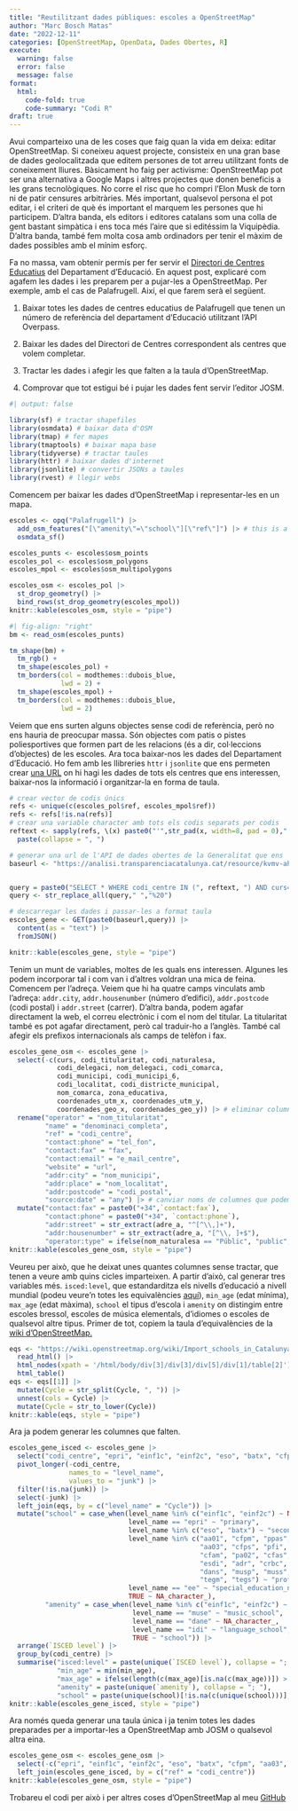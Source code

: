 ```yaml
---
title: "Reutilitzant dades públiques: escoles a OpenStreetMap"
author: "Marc Bosch Matas"
date: "2022-12-11"
categories: [OpenStreetMap, OpenData, Dades Obertes, R]
execute:
  warning: false
  error: false
  message: false
format:
  html: 
    code-fold: true
    code-summary: "Codi R"
draft: true
---
```


Avui comparteixo una de les coses que faig quan la vida em deixa: editar OpenStreetMap. Si coneixeu aquest projecte, consisteix en una gran base de dades geolocalitzada que editem persones de tot arreu utilitzant fonts de coneixement lliures. Bàsicament ho faig per activisme: OpenStreetMap pot ser una alternativa a Google Maps i altres projectes que donen beneficis a les grans tecnològiques. No corre el risc que ho compri l'Elon Musk de torn ni de patir censures arbitràries. Més important, qualsevol persona el pot editar, i el criteri de què és important el marquem les persones que hi participem. D'altra banda, els editors i editores catalans som una colla de gent bastant simpàtica i ens toca més l'aire que si editéssim la Viquipèdia. D'altra banda, també fem molta cosa amb ordinadors per tenir el màxim de dades possibles amb el mínim esforç.

Fa no massa, vam obtenir permís per fer servir el [Directori de Centres Educatius](https://analisi.transparenciacatalunya.cat/Educaci-/Directori-de-centres-docents-anual-Base-2020/kvmv-ahh4) del Departament d'Educació. En aquest post, explicaré com agafem les dades i les preparem per a pujar-les a OpenStreetMap. Per exemple, amb el cas de Palafrugell. Així, el que farem serà el següent.

1) Baixar totes les dades de centres educatius de Palafrugell que tenen un número de referència del departament d'Educació utilitzant l'API Overpass.

2) Baixar les dades del Directori de Centres correspondent als centres que volem completar.

3) Tractar les dades i afegir les que falten a la taula d'OpenStreetMap.

4) Comprovar que tot estigui bé i pujar les dades fent servir l'editor JOSM.

```r
#| output: false

library(sf) # tractar shapefiles
library(osmdata) # baixar data d'OSM
library(tmap) # fer mapes
library(tmaptools) # baixar mapa base
library(tidyverse) # tractar taules
library(httr) # baixar dades d'internet
library(jsonlite) # convertir JSONs a taules
library(rvest) # llegir webs
```



Comencem per baixar les dades d'OpenStreetMap i representar-les en un mapa.

```r
escoles <- opq("Palafrugell") |> 
  add_osm_features("[\"amenity\"=\"school\"][\"ref\"]") |> # this is a lot more cumbersome but allows to filter for missing tags
  osmdata_sf()

escoles_punts <- escoles$osm_points
escoles_pol <- escoles$osm_polygons
escoles_mpol <- escoles$osm_multipolygons

escoles_osm <- escoles_pol |> 
  st_drop_geometry() |> 
  bind_rows(st_drop_geometry(escoles_mpol))
knitr::kable(escoles_osm, style = "pipe")
```


```r
#| fig-align: "right"
bm <- read_osm(escoles_punts)

tm_shape(bm) + 
  tm_rgb() + 
  tm_shape(escoles_pol) + 
  tm_borders(col = modthemes::dubois_blue,
             lwd = 2) + 
  tm_shape(escoles_mpol) + 
  tm_borders(col = modthemes::dubois_blue,
             lwd = 2)
```

Veiem que ens surten alguns objectes sense codi de referència, però no ens hauria de preocupar massa. Són objectes com patis o pistes poliesportives que formen part de les relacions (és a dir, col·leccions d'objectes) de les escoles. Ara toca baixar-nos les dades del Departament d'Educació. Ho fem amb les llibreries ```httr``` i ```jsonlite``` que ens permeten crear [una URL](https://analisi.transparenciacatalunya.cat/resource/kvmv-ahh4.json?$query=SELECT%20*%20WHERE%20codi_centre%20IN%20('17002491',%20'17002511',%20'17006782',%20'17002557',%20'17002521',%20'17002481',%20'17004876',%20'17008523',%20'17002545')%20AND%20curs='2022/2023') on hi hagi les dades de tots els centres que ens interessen, baixar-nos la informació i organitzar-la en forma de taula. 


```r
# crear vector de codis únics
refs <- unique(c(escoles_pol$ref, escoles_mpol$ref))
refs <- refs[!is.na(refs)]
# crear una variable character amb tots els codis separats per codis
reftext <- sapply(refs, \(x) paste0("'",str_pad(x, width=8, pad = 0),"'")) |> 
  paste(collapse = ", ")

# generar una url de l'API de dades obertes de la Generalitat que ens
baseurl <- "https://analisi.transparenciacatalunya.cat/resource/kvmv-ahh4.json?$query="


query = paste0("SELECT * WHERE codi_centre IN (", reftext, ") AND curs='2022/2023'")
query <- str_replace_all(query," ","%20")

# descarregar les dades i passar-les a format taula
escoles_gene <- GET(paste0(baseurl,query)) |> 
  content(as = "text") |> 
  fromJSON()

knitr::kable(escoles_gene, style = "pipe")
```


Tenim un munt de variables, moltes de les quals ens interessen. Algunes les podem incorporar tal i com van i d'altres voldran una mica de feina. Comencem per l'adreça. Veiem que hi ha quatre camps vinculats amb l'adreça: ```addr.city```, ```addr.housenumber``` (número d'edifici), ```addr.postcode``` (codi postal) i ```addr.street``` (carrer). D'altra banda, podem agafar directament la web, el correu electrònic i  com el nom del titular. La titularitat també es pot agafar directament, però cal traduir-ho a l'anglès. També cal afegir els prefixos internacionals als camps de telèfon i fax.

```r
escoles_gene_osm <- escoles_gene |> 
  select(-c(curs, codi_titularitat, codi_naturalesa, 
            codi_delegaci, nom_delegaci, codi_comarca,
            codi_municipi, codi_municipi_6, 
            codi_localitat, codi_districte_municipal, 
            nom_comarca, zona_educativa,
            coordenades_utm_x, coordenades_utm_y,
            coordenades_geo_x, coordenades_geo_y)) |> # eliminar columnes que no calen
  rename("operator" = "nom_titularitat",
         "name" = "denominaci_completa",
         "ref" = "codi_centre",
         "contact:phone" = "tel_fon",
         "contact:fax" = "fax",
         "contact:email" = "e_mail_centre",
         "website" = "url",
         "addr:city" = "nom_municipi",
         "addr:place" = "nom_localitat",
         "addr:postcode" = "codi_postal",
         "source:date" = "any") |> # canviar noms de columnes que podem adaptar "tal qual"
  mutate("contact:fax" = paste0("+34",`contact:fax`),
         "contact:phone" = paste0("+34", `contact:phone`),
         "addr:street" = str_extract(adre_a, "^[^\\,]+"),
         "addr:housenumber" = str_extract(adre_a, "[^\\, ]+$"),
         "operator:type" = ifelse(nom_naturalesa == "Públic", "public", "private"))
knitr::kable(escoles_gene_osm, style = "pipe")
```


Veureu per això, que he deixat unes quantes columnes sense tractar, que tenen a veure amb quins cicles imparteixen. A partir d'això, cal generar tres variables més. ```isced:level```, que estandarditza els nivells d'educació a nivell mundial (podeu veure'n totes les equivalències [aquí](http://uis.unesco.org/sites/default/files/documents/international-standard-classification-of-education-1997-en_0.pdf)), ```min_age``` (edat mínima), ```max_age``` (edat màxima), ```school``` el tipus d'escola i ```amenity``` on distingim entre escoles bressol, escoles de música elementals, d'idiomes o escoles de qualsevol altre tipus. Primer de tot, copiem la taula d'equivalències de la [wiki d'OpenStreetMap.](https://wiki.openstreetmap.org/wiki/Import_schools_in_Catalunya)


```r
eqs <- "https://wiki.openstreetmap.org/wiki/Import_schools_in_Catalunya" |> 
  read_html() |> 
  html_nodes(xpath = '/html/body/div[3]/div[3]/div[5]/div[1]/table[2]') |> 
  html_table()
eqs <- eqs[[1]] |> 
  mutate(Cycle = str_split(Cycle, ", ")) |> 
  unnest(cols = Cycle) |> 
  mutate(Cycle = str_to_lower(Cycle))
knitr::kable(eqs, style = "pipe")
```



Ara ja podem generar les columnes que falten.

```r
escoles_gene_isced <- escoles_gene |> 
  select("codi_centre", "epri", "einf1c", "einf2c", "eso", "batx", "cfpm", "aa03", "cfps", "pfi") |> 
  pivot_longer(-codi_centre,
               names_to = "level_name",
               values_to = "junk") |> 
  filter(!is.na(junk)) |> 
  select(-junk) |> 
  left_join(eqs, by = c("level_name" = "Cycle")) |> 
  mutate("school" = case_when(level_name %in% c("einf1c", "einf2c") ~ NA_character_,
                              level_name == "epri" ~ "primary",
                              level_name %in% c("eso", "batx") ~ "secondary",
                              level_name %in% c("aa01", "cfpm", "ppas", 
                                                "aa03", "cfps", "pfi", "pa01",
                                                "cfam", "pa02", "cfas",
                                                "esdi", "adr", "crbc",
                                                "dans", "musp", "muss",
                                                "tegm", "tegs") ~ "professional",
                              level_name == "ee" ~ "special_education_needs",
                              TRUE ~ NA_character_),
         "amenity" = case_when(level_name %in% c("einf1c", "einf2c") ~ "kindergarten",
                               level_name == "muse" ~ "music_school",
                               level_name == "dane" ~ NA_character_,
                               level_name == "idi" ~ "language_school",
                               TRUE ~ "school")) |> 
  arrange(`ISCED level`) |> 
  group_by(codi_centre) |> 
  summarise("isced:level" = paste(unique(`ISCED level`), collapse = "; "),
            "min_age" = min(min_age),
            "max_age" = ifelse(length(c(max_age)[is.na(c(max_age))]) > 0, NA_integer_,max(max_age)),
            "amenity" = paste(unique(`amenity`), collapse = "; "),
            "school" = paste(unique(school)[!is.na(c(unique(school)))], collapse = "; "))
knitr::kable(escoles_gene_isced, style = "pipe")
```


Ara només queda generar una taula única i ja tenim totes les dades preparades per a importar-les a OpenStreetMap amb JOSM o qualsevol altra eina.

```r
escoles_gene_osm <- escoles_gene_osm |> 
  select(-c("epri", "einf1c", "einf2c", "eso", "batx", "cfpm", "aa03", "cfps", "pfi", "nom_naturalesa", "adre_a")) |> 
  left_join(escoles_gene_isced, by = c("ref" = "codi_centre"))
knitr::kable(escoles_gene_osm, style = "pipe")
```


Trobareu el codi per això i per altres coses d'OpenStreetMap al meu [GitHub](https://github.com/marcboschmatas/coses_openstreetmap)